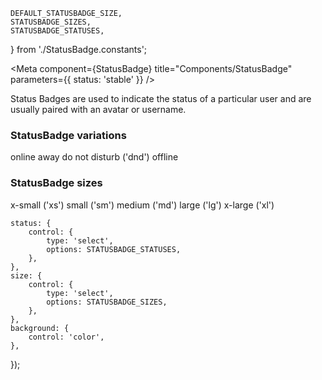 
    DEFAULT_STATUSBADGE_SIZE,
    STATUSBADGE_SIZES,
    STATUSBADGE_STATUSES,
} from './StatusBadge.constants';


<Meta component={StatusBadge} title="Components/StatusBadge" parameters={{ status: 'stable' }} />

<Title>Status Badge</Title>

<Subtitle>
    Status Badges are used to indicate the status of a particular user and are usually paired with
    an avatar or username.
</Subtitle>

### StatusBadge variations

<ThemeProvider>
    <Grid padding={Spacing.symmetric({ vertical: 150 })} justify={'stretch'}>
        <Grid
            row
            padding={Spacing.symmetric({ vertical: 150, horizontal: 25 })}
            alignment={'center'}
            justify={'space-around'}
        >
            <Grid justify={'center'} alignment={'center'} flex={1}>
                <Shape width={200} height={200}>
                    <Grid justify={'center'} alignment={'center'} flex={1}>
                        <StatusBadge status={'online'} size={'xl'} />
                    </Grid>
                </Shape>
                <Text weight={'bold'}>online</Text>
            </Grid>
            <Grid justify={'center'} alignment={'center'} flex={1}>
                <Shape width={200} height={200}>
                    <Grid justify={'center'} alignment={'center'} flex={1}>
                        <StatusBadge status={'away'} size={'xl'} />
                    </Grid>
                </Shape>
                <Text weight={'bold'}>away</Text>
            </Grid>
            <Grid justify={'center'} alignment={'center'} flex={1}>
                <Shape width={200} height={200}>
                    <Grid justify={'center'} alignment={'center'} flex={1}>
                        <StatusBadge status={'dnd'} size={'xl'} />
                    </Grid>
                </Shape>
                <Text weight={'bold'}>do not disturb ('dnd')</Text>
            </Grid>
            <Grid justify={'center'} alignment={'center'} flex={1}>
                <Shape width={200} height={200}>
                    <Grid justify={'center'} alignment={'center'} flex={1}>
                        <StatusBadge status={'offline'} size={'xl'} />
                    </Grid>
                </Shape>
                <Text weight={'bold'}>offline</Text>
            </Grid>
        </Grid>
    </Grid>
</ThemeProvider>

### StatusBadge sizes

<ThemeProvider>
    <Grid padding={Spacing.symmetric({ vertical: 150 })} justify={'stretch'}>
        <Grid
            row
            padding={Spacing.symmetric({ vertical: 150, horizontal: 25 })}
            alignment={'center'}
            justify={'space-around'}
        >
            <Grid justify={'center'} alignment={'center'} flex={1}>
                <Shape width={150} height={150}>
                    <Grid justify={'center'} alignment={'center'} flex={1}>
                        <StatusBadge status={'online'} size={'xs'} />
                    </Grid>
                </Shape>
                <Text weight={'bold'}>x-small ('xs')</Text>
            </Grid>
            <Grid justify={'center'} alignment={'center'} flex={1}>
                <Shape width={150} height={150}>
                    <Grid justify={'center'} alignment={'center'} flex={1}>
                        <StatusBadge status={'online'} size={'sm'} />
                    </Grid>
                </Shape>
                <Text weight={'bold'}>small ('sm')</Text>
            </Grid>
            <Grid justify={'center'} alignment={'center'} flex={1}>
                <Shape width={150} height={150}>
                    <Grid justify={'center'} alignment={'center'} flex={1}>
                        <StatusBadge status={'online'} size={'md'} />
                    </Grid>
                </Shape>
                <Text weight={'bold'}>medium ('md')</Text>
            </Grid>
            <Grid justify={'center'} alignment={'center'} flex={1}>
                <Shape width={150} height={150}>
                    <Grid justify={'center'} alignment={'center'} flex={1}>
                        <StatusBadge status={'online'} size={'lg'} />
                    </Grid>
                </Shape>
                <Text weight={'bold'}>large ('lg')</Text>
            </Grid>
            <Grid justify={'center'} alignment={'center'} flex={1}>
                <Shape width={150} height={150}>
                    <Grid justify={'center'} alignment={'center'} flex={1}>
                        <StatusBadge status={'online'} size={'xl'} />
                    </Grid>
                </Shape>
                <Text weight={'bold'}>x-large ('xl')</Text>
            </Grid>
        </Grid>
    </Grid>
</ThemeProvider>

    status: {
        control: {
            type: 'select',
            options: STATUSBADGE_STATUSES,
        },
    },
    size: {
        control: {
            type: 'select',
            options: STATUSBADGE_SIZES,
        },
    },
    background: {
        control: 'color',
    },
});

<Canvas hidden>
    <Story
        name="Status Badge"
        argTypes={argTypes}
        args={{
            status: 'online',
            size: DEFAULT_STATUSBADGE_SIZE,
        }}
    >
        {(args) => <StatusBadge {...args} />}
    </Story>
</Canvas>
